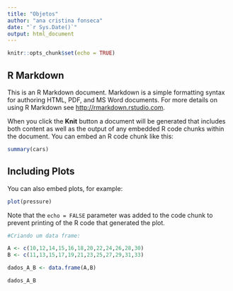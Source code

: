 ---
title: "Objetos"
author: "ana cristina fonseca"
date: "`r Sys.Date()`"
output: html_document
---

```{r setup, include=FALSE}
knitr::opts_chunk$set(echo = TRUE)
```

## R Markdown

This is an R Markdown document. Markdown is a simple formatting syntax for authoring HTML, PDF, and MS Word documents. For more details on using R Markdown see <http://rmarkdown.rstudio.com>.

When you click the **Knit** button a document will be generated that includes both content as well as the output of any embedded R code chunks within the document. You can embed an R code chunk like this:

```{r cars}
summary(cars)
```

## Including Plots

You can also embed plots, for example:

```{r pressure, echo=FALSE}
plot(pressure)
```

Note that the `echo = FALSE` parameter was added to the code chunk to prevent printing of the R code that generated the plot.

```{r}
#Criando um data frame:

A <- c(10,12,14,15,16,18,20,22,24,26,28,30)
B <- c(11,13,15,17,19,21,23,25,27,29,31,33)

dados_A_B <- data.frame(A,B)

dados_A_B





```


